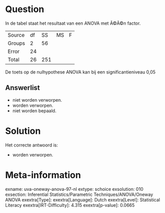 Question
========

In de tabel staat het resultaat van een ANOVA met Ã©Ã©n factor.

  -------- ---- ----- ---- ---
  Source   df   SS    MS   F
  Groups   2    56         
  Error    24              
  Total    26   251        
  -------- ---- ----- ---- ---

De toets op de nulhypothese ANOVA kan bij een significantieniveau 0,05

Answerlist
----------

* niet worden verworpen.
* worden verworpen.
* niet worden bepaald.

Solution
========

Het correcte antwoord is: 

* worden verworpen.

Meta-information
================
exname: uva-oneway-anova-97-nl
extype: schoice
exsolution: 010
exsection: Inferential Statistics/Parametric Techniques/ANOVA/Oneway ANOVA
exextra[Type]: 
exextra[Language]: Dutch
exextra[Level]: Statistical Literacy
exextra[IRT-Difficulty]: 4.315
exextra[p-value]: 0.0665
